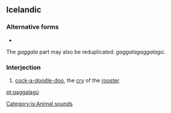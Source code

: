 ==Icelandic==

===Alternative forms===
* {{l|is|gaggalagó}}

The ''gaggala'' part may also be reduplicated: ''gaggalagaggalagú''.

===Interjection===
{{head|is|interjection}}

# [[cock-a-doodle-doo]], the [[cry]] of the [[rooster]].

[[Category:is:Animal sounds]]

[[pt:gaggalagú]]